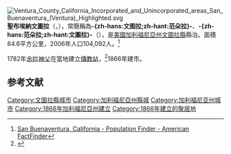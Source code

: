 {{Expand language|1=en|time=2021-05-03T08:05:58+00:00}}
{{noteTA
|T=zh-hans:文图拉 (加利福尼亚州); zh-hant:范朵拉 (加利福尼亞州)
|1=zh-hans:文图拉 (加利福尼亚州); zh-hant:范朵拉 (加利福尼亞州)
}}
[[File:Ventura_County_California_Incorporated_and_Unincorporated_areas_San_Buenaventura_(Ventura)_Highlighted.svg|right]]
'''聖布埃納文圖拉'''（{{lang-en|San Buenaventura, California}}，），常簡稱為'''-{zh-hans:文图拉;zh-hant:范朵拉}-'''、'''-{zh-hans:范朵拉;zh-hant:文圖拉}-'''（{{lang-en|Ventura}}），是[[美國|美國]][[加利福尼亞州|加利福尼亞州]][[文圖拉縣_(加利福尼亞州)|文圖拉縣]]縣治。面積84.6平方公里，2006年人口104,092人。<ref>[http://factfinder.census.gov/servlet/SAFFPopulation?_event=Search&geo_id=16000US0602252&_geoContext=01000US%7C04000US06%7C16000US0602252&_street=&_county=Ventura+city&_cityTown=Ventura+city&_state=04000US06&_zip=&_lang=en&_sse=on&ActiveGeoDiv=geoSelect&_useEV=&pctxt=fph&pgsl=160&_submenuId=population_0&ds_name=null&_ci_nbr=null&qr_name=&reg=%3Anull&_keyword=&_industry= San Buenaventura, California - Population Finder - American FactFinder]{{Dead link|date=2020年4月 |bot=InternetArchiveBot |fix-attempted=yes }}</ref>

1782年[[佘拉神父|佘拉神父]]在當地建立[[文圖拉傳教站|傳教站]]，<ref>{{cite book | first=Arnold L. (ed.) | last=Murphy | year=1979 | title=A Comprehensive Story of Ventura County, California | publisher=M & N Printing | location=Oxnard, CA | pages=8}}</ref>1866年建市。

== 参考文献 ==
<div class="references-small">
<references />
</div>
{{California}}

{{文圖拉縣_(加利福尼亞州)}}
{{Authority control}}

{{DEFAULTSORT:Ventura}}
[[Category:文圖拉縣城市|Category:文圖拉縣城市]]
[[Category:加利福尼亞州縣城|Category:加利福尼亞州縣城]]
[[Category:加利福尼亚州城市|Category:加利福尼亚州城市]]
[[Category:1866年加利福尼亞州建立|Category:1866年加利福尼亞州建立]]
[[Category:1866年建立的聚居地|Category:1866年建立的聚居地]]